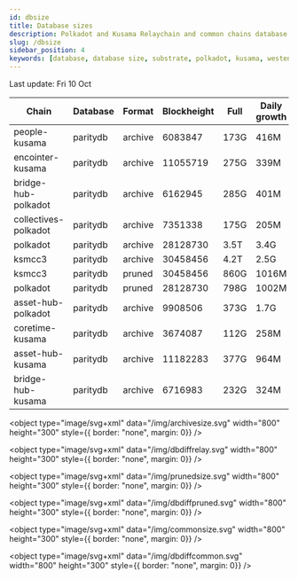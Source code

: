 ```yaml
---
id: dbsize
title: Database sizes
description: Polkadot and Kusama Relaychain and common chains database sizes
slug: /dbsize
sidebar_position: 4
keywords: [database, database size, substrate, polkadot, kusama, westend]
---
```



Last update: Fri 10 Oct

| Chain    | Database   | Format | Blockheight | Full         | Daily growth |
| ------------------------| ----------- | -------- | ------- | ---------- | ----- | 
| people-kusama | paritydb | archive | 6083847 | 173G | 416M |
| encointer-kusama | paritydb | archive | 11055719 | 275G | 339M |
| bridge-hub-polkadot | paritydb | archive | 6162945 | 285G | 401M |
| collectives-polkadot | paritydb | archive | 7351338 | 175G | 205M |
| polkadot | paritydb | archive | 28128730 | 3.5T | 3.4G |
| ksmcc3 | paritydb | archive | 30458456 | 4.2T | 2.5G |
| ksmcc3 | paritydb | pruned | 30458456 | 860G | 1016M |
| polkadot | paritydb | pruned | 28128730 | 798G | 1002M |
| asset-hub-polkadot | paritydb | archive | 9908506 | 373G | 1.7G |
| coretime-kusama | paritydb | archive | 3674087 | 112G | 258M |
| asset-hub-kusama | paritydb | archive | 11182283 | 377G | 964M |
| bridge-hub-kusama | paritydb | archive | 6716983 | 232G | 324M |
<object type="image/svg+xml" data="/img/archivesize.svg" width="800" height="300" style={{ border: "none", margin: 0}} />

<object type="image/svg+xml" data="/img/dbdiffrelay.svg" width="800" height="300" style={{ border: "none", margin: 0}} />

<object type="image/svg+xml" data="/img/prunedsize.svg" width="800" height="300" style={{ border: "none", margin: 0}} />

<object type="image/svg+xml" data="/img/dbdiffpruned.svg" width="800" height="300" style={{ border: "none", margin: 0}} />

<object type="image/svg+xml" data="/img/commonsize.svg" width="800" height="300" style={{ border: "none", margin: 0}} />

<object type="image/svg+xml" data="/img/dbdiffcommon.svg" width="800" height="300" style={{ border: "none", margin: 0}} />
